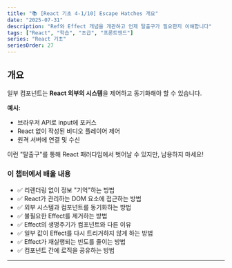```yaml
---
title: "📚 [React 기초 4-1/10] Escape Hatches 개요"
date: "2025-07-31"
description: "Ref와 Effect 개념을 개관하고 언제 탈출구가 필요한지 이해합니다"
tags: ["React", "학습", "초급", "프론트엔드"]
series: "React 기초"
seriesOrder: 27
---
```


## 개요

일부 컴포넌트는 **React 외부의 시스템**을 제어하고 동기화해야 할 수 있습니다.

**예시:**

- 브라우저 API로 input에 포커스
- React 없이 작성된 비디오 플레이어 제어
- 원격 서버에 연결 및 수신

이런 "탈출구"를 통해 React 패러다임에서 벗어날 수 있지만, 남용하지 마세요!

### 이 챕터에서 배울 내용

- ✅ 리렌더링 없이 정보 "기억"하는 방법
- ✅ React가 관리하는 DOM 요소에 접근하는 방법
- ✅ 외부 시스템과 컴포넌트를 동기화하는 방법
- ✅ 불필요한 Effect를 제거하는 방법
- ✅ Effect의 생명주기가 컴포넌트와 다른 이유
- ✅ 일부 값이 Effect를 다시 트리거하지 않게 하는 방법
- ✅ Effect가 재실행되는 빈도를 줄이는 방법
- ✅ 컴포넌트 간에 로직을 공유하는 방법

---
